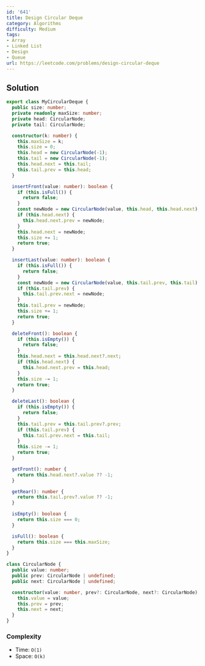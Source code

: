 ```yaml
---
id: '641'
title: Design Circular Deque
category: Algorithms
difficulty: Medium
tags:
- Array
- Linked List
- Design
- Queue
url: https://leetcode.com/problems/design-circular-deque
---
```


## Solution

```typescript filename="solution.ts" copy
export class MyCircularDeque {
  public size: number;
  private readonly maxSize: number;
  private head: CircularNode;
  private tail: CircularNode;

  constructor(k: number) {
    this.maxSize = k;
    this.size = 0;
    this.head = new CircularNode(-1);
    this.tail = new CircularNode(-1);
    this.head.next = this.tail;
    this.tail.prev = this.head;
  }

  insertFront(value: number): boolean {
    if (this.isFull()) {
      return false;
    }
    const newNode = new CircularNode(value, this.head, this.head.next);
    if (this.head.next) {
      this.head.next.prev = newNode;
    }
    this.head.next = newNode;
    this.size += 1;
    return true;
  }

  insertLast(value: number): boolean {
    if (this.isFull()) {
      return false;
    }
    const newNode = new CircularNode(value, this.tail.prev, this.tail);
    if (this.tail.prev) {
      this.tail.prev.next = newNode;
    }
    this.tail.prev = newNode;
    this.size += 1;
    return true;
  }

  deleteFront(): boolean {
    if (this.isEmpty()) {
      return false;
    }
    this.head.next = this.head.next?.next;
    if (this.head.next) {
      this.head.next.prev = this.head;
    }
    this.size -= 1;
    return true;
  }

  deleteLast(): boolean {
    if (this.isEmpty()) {
      return false;
    }
    this.tail.prev = this.tail.prev?.prev;
    if (this.tail.prev) {
      this.tail.prev.next = this.tail;
    }
    this.size -= 1;
    return true;
  }

  getFront(): number {
    return this.head.next?.value ?? -1;
  }

  getRear(): number {
    return this.tail.prev?.value ?? -1;
  }

  isEmpty(): boolean {
    return this.size === 0;
  }

  isFull(): boolean {
    return this.size === this.maxSize;
  }
}

class CircularNode {
  public value: number;
  public prev: CircularNode | undefined;
  public next: CircularNode | undefined;

  constructor(value: number, prev?: CircularNode, next?: CircularNode) {
    this.value = value;
    this.prev = prev;
    this.next = next;
  }
}
```

### Complexity

- Time: `O(1)`
- Space: `O(k)`

